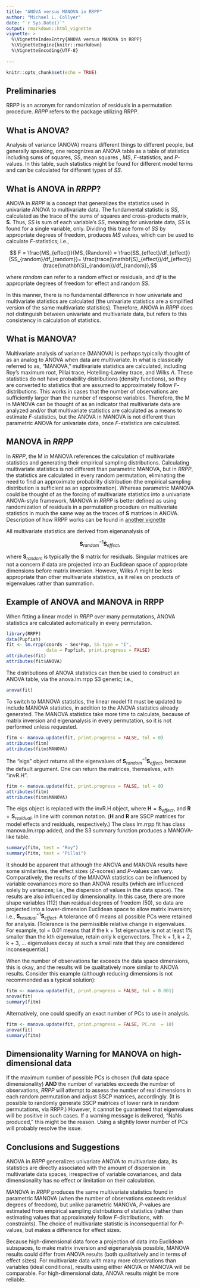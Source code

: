 ```yaml
---
title: "ANOVA versus MANOVA in RRPP"
author: "Michael L. Collyer"
date: "`r Sys.Date()`"
output: rmarkdown::html_vignette
vignette: >
  %\VignetteIndexEntry{ANOVA versus MANOVA in RRPP}
  %\VignetteEngine{knitr::rmarkdown}
  %\VignetteEncoding{UTF-8}
  
---
```


```r
knitr::opts_chunk$set(echo = TRUE)
```

## Preliminaries

RRPP is an acronym for randomization of residuals in a permutation procedure.  *RRPP* refers to the package utilizing RRPP.

## What is ANOVA?

Analysis of variance (ANOVA) means different things to different people, but generally speaking, one recognizes an ANOVA table as a table of statistics including sums of squares, $SS$, mean squares , $MS$, $F$-statistics, and $P$-values.  In this table, such statistics might be found for different model terms and can be calculated for different types of $SS$.

## What is ANOVA in *RRPP*?

ANOVA in *RRPP* is a concept that generalizes the statistics used in univariate ANOVA to multivariate data.  The fundamental statistic is $SS$, calculated as the trace of the sums of squares and cross-products matrix, $\mathbf{S}$.  Thus, $SS$ is sum of each variable's $SS$, meaning for univariate data, $SS$ is found for a single variable, only. Dividing this trace form of $SS$ by appropriate degrees of freedom, produces $MS$ values, which can be used to calculate $F$-statistics; i.e., 

$$ F = \frac{MS_{effect}}{MS_{Random}} = \frac{SS_{effect}/df_{effect}}{SS_{random}/df_{random}}=
\frac{trace(\mathbf{S}_{effect})/df_{effect}}{trace(\mathbf{S}_{random})/df_{random}},$$

where $random$ can refer to a random effect or residuals, and $df$ is the appropriate degrees of freedom for effect and random $SS$.

In this manner, there is no fundamental difference in how univariate and multivariate statistics are calculated (the univariate statistics are a simplified version of the same multivariate statistics).  Therefore, ANOVA in *RRPP* does not distinguish between univariate and multivariate data, but refers to this consistency in calculation of statistics.

## What is MANOVA?

Multivariate analysis of variance (MANOVA) is perhaps typically thought of as an analog to ANOVA when data are multivariate.  In what is classically referred to as, "MANOVA," multivariate statistics are calculated, including Roy's maximum root, Pillai trace, Hotelling-Lawley trace, and Wilks $\Lambda$.  These statistics do not have probability distributions (density functions), so they are converted to statistics that are assumed to approximately follow $F$-distributions.  This works in cases that the number of observations are sufficiently larger than the number of response variables.  Therefore, the M in MANOVA can be thought of as an indicator that multivariate data are analyzed and/or that multivariate statistics are calculated as a means to estimate $F$-statistics, but the ANOVA in MANOVA is not different than parametric ANOVA for univariate data, once $F$-statistics are calculated.

## MANOVA in *RRPP*

In *RRPP*, the M in MANOVA references the calculation of multivariate statistics and generating their empirical sampling distributions.  Calculating multivariate statistics is not different than parametric MANOVA, but in *RRPP*, the statistics are calculated in every random permutation, eliminating the need to find an approximate probability distribution (the empirical sampling distribution is sufficient as an approximation).  Whereas parametric MANOVA could be thought of as the forcing of multivariate statistics into a univariate ANOVA-style framework, MANOVA in *RRPP* is better defined as using randomization of residuals in a permutation procedure on multivariate statistics in much the same way as the traces of $\mathbf{S}$ matrices in ANOVA.  Description of how RRPP works can be found in [another vignette](Using.RRPP.html)

All multivariate statistics are derived from eigenanalysis of

$$\mathbf{S}_{random}^{-1}\mathbf{S}_{effect},$$

where $\mathbf{S}_{random}$ is typically the $\mathbf{S}$ matrix for residuals.  Singular matrices are not a concern if data are projected into an Euclidean space of appropriate dimensions before matrix inversion.  However, Wilks $\Lambda$ might be less appropriate than other multivariate statistics, as it relies on products of eigenvalues rather than summation.

## Example of ANOVA and MANOVA in RRPP

When fitting a linear model in *RRPP* over many permutations, ANOVA statistics are calculated automatically in every permutation.

```r
library(RRPP)
data(Pupfish)
fit <- lm.rrpp(coords ~ Sex*Pop, SS.type = "I", 
               data = Pupfish, print.progress = FALSE) 
attributes(fit)
attributes(fit$ANOVA)
```

The distributions of ANOVA statistics can then be used to construct an ANOVA table, via the anova.lm.rrpp S3 generic; i.e.,

```r
anova(fit)
```

To switch to MANOVA statistics, the linear model fit must be updated to include MANOVA statistics, in addition to the ANOVA statistics already generated.  The MANOVA statistics take more time to calculate, because of matrix inversion and eigenanalysis in every permutation, so it is not performed unless requested.  

```r
fitm <- manova.update(fit, print.progress = FALSE, tol = 0)
attributes(fitm)
attributes(fitm$MANOVA)
```

The "eigs" object returns all the eigenvalues of $\mathbf{S}_{random}^{-1}\mathbf{S}_{effect}$, because the default argument.  One can return the matrices, themselves, with "invR.H".

```r
fitm <- manova.update(fit, print.progress = FALSE, tol = 0)
attributes(fitm)
attributes(fitm$MANOVA)
```

The eigs object is replaced with the invR.H object, where $\mathbf{H} = \mathbf{S}_{effect}$, and $\mathbf{R} = \mathbf{S}_{residual}$, in line with common notation.  ($\mathbf{H}$ and $\mathbf{R}$ are SSCP matrices for model effects and residuals, respectively.)  The class lm.rrpp fit has class manova.lm.rrpp added, and the S3 summary function produces a MANOVA-like table.

```r
summary(fitm, test = "Roy")
summary(fitm, test = "Pillai")

```

It should be apparent that although the ANOVA and MANOVA results have some similarities, the effect sizes ($Z$-scores) and $P$-values can vary.  Comparatively, the results of the MANOVA statistics can be influenced by variable covariances more so than ANOVA results (which are influenced solely by variances; i.e., the dispersion of values in the data space).  The results are also influenced by dimensionality.  In this case, there are more shape variables (112) than residual degrees of freedom (50), so data are projected into a lower-dimension Euclidean space to allow matrix inversion; i.e., $\mathbf{S}_{residual}^{-1}\mathbf{S}_{effect}$.  A tolerance of 0 means all possible PCs were retained for analysis.  (Tolerance is the permissible relative change in eigenvalues.  For example, tol = 0.01 means that if the k + 1st eigenvalue is not at least 1% smaller than the kth eigenvalue, retain only k eigenvectors.  The k + 1, k + 2, k + 3, ... eigenvalues decay at such a small rate that they are considered inconsequential.)

When the number of observations far exceeds the data space dimensions, this is okay, and the results will be qualitatively more similar to ANOVA results.  Consider this example (although reducing dimensions is not recommended as a typical solution):

```r
fitm <- manova.update(fit, print.progress = FALSE, tol = 0.001)
anova(fit)
summary(fitm)
```

Alternatively, one could specify an exact number of PCs to use in analysis.

```r
fitm <- manova.update(fit, print.progress = FALSE, PC.no  = 10)
anova(fit)
summary(fitm)
```

## Dimensionality Warning for MANOVA on high-dimensional data

If the maximum number of possible PCs is chosen (full data space dimensionality) **AND** the number of variables exceeds the number of observations, *RRPP* will attempt to assess the number of real dimensions in each random permutation and adjust SSCP matrices, accordingly.  (It is possible to randomly generate SSCP matrices of lower rank in random permutations, via RRPP.)  However, it cannot be guaranteed that eigenvalues will be positive in such cases.  If a warning message is delivered, "NaNs produced," this might be the reason.  Using a slightly lower number of PCs will probably resolve the issue.

## Conclusions and Suggestions

ANOVA in *RRPP* generalizes univariate ANOVA to multivariate data, its statistics are directly associated with the amount of dispersion in multivariate data spaces, irrespective of variable covariances, and data dimensionality has no effect or limitation on their calculation.

MANOVA in *RRPP* produces the same multivariate statistics found in parametric MANOVA (when the number of observations exceeds residual degrees of freedom), but unlike parametric MANOVA, $P$-values are estimated from empirical sampling distributions of statistics (rather than estimating values that approximately follow $F$-distributions, with constraints).  The choice of multivariate statistic is inconsequential for $P$-values, but makes a difference for effect sizes.  

Because high-dimensional data force a projection of data into Euclidean subspaces, to make matrix inversion and eigenanalysis possible, MANOVA results could differ from ANOVA results (both qualitatively and in terms of effect sizes).  For multivariate data with many more observations than variables (ideal conditions), results using either ANOVA or MANOVA will be comparable.  For high-dimensional data, ANOVA results might be more reliable.
